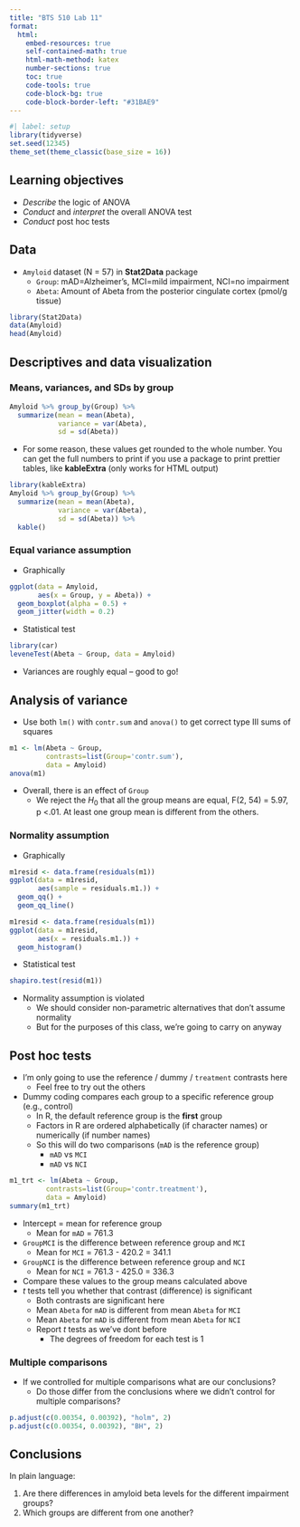 ```yaml
---
title: "BTS 510 Lab 11"
format:
  html:
    embed-resources: true
    self-contained-math: true
    html-math-method: katex
    number-sections: true
    toc: true
    code-tools: true
    code-block-bg: true
    code-block-border-left: "#31BAE9"
---
```


```r
#| label: setup
library(tidyverse)
set.seed(12345)
theme_set(theme_classic(base_size = 16))
```

## Learning objectives

* *Describe* the logic of ANOVA
* *Conduct* and *interpret* the overall ANOVA test
* *Conduct* post hoc tests

## Data

* `Amyloid` dataset (N = 57) in **Stat2Data** package
  * `Group`: mAD=Alzheimer’s, MCI=mild impairment, NCI=no impairment
  * `Abeta`: Amount of Abeta from the posterior cingulate cortex (pmol/g tissue)

```r
library(Stat2Data)
data(Amyloid)
head(Amyloid)
```

## Descriptives and data visualization

### Means, variances, and SDs by group

```r
Amyloid %>% group_by(Group) %>%
  summarize(mean = mean(Abeta),
            variance = var(Abeta),
            sd = sd(Abeta))
```

* For some reason, these values get rounded to the whole number. You can get the full numbers to print if you use a package to print prettier tables, like **kableExtra** (only works for HTML output) 

```r
library(kableExtra)
Amyloid %>% group_by(Group) %>%
  summarize(mean = mean(Abeta),
            variance = var(Abeta),
            sd = sd(Abeta)) %>%
  kable()
```

### Equal variance assumption

* Graphically

```r
ggplot(data = Amyloid,
       aes(x = Group, y = Abeta)) +
  geom_boxplot(alpha = 0.5) +
  geom_jitter(width = 0.2)
```

* Statistical test

```r
library(car)
leveneTest(Abeta ~ Group, data = Amyloid)
```

* Variances are roughly equal -- good to go!

## Analysis of variance

* Use both `lm()` with `contr.sum` and `anova()` to get correct type III sums of squares

```r
m1 <- lm(Abeta ~ Group,
         contrasts=list(Group='contr.sum'),
         data = Amyloid)
anova(m1)
```

* Overall, there is an effect of `Group`
  * We reject the $H_0$ that all the group means are equal, F(2, 54) = 5.97, p <.01. At least one group mean is different from the others.

### Normality assumption

* Graphically

```r
m1resid <- data.frame(residuals(m1))
ggplot(data = m1resid, 
       aes(sample = residuals.m1.)) +
  geom_qq() +
  geom_qq_line()

m1resid <- data.frame(residuals(m1))
ggplot(data = m1resid, 
       aes(x = residuals.m1.)) +
  geom_histogram()
```

* Statistical test

```r
shapiro.test(resid(m1))
```

* Normality assumption is violated
  * We should consider non-parametric alternatives that don't assume normality
  * But for the purposes of this class, we're going to carry on anyway

## Post hoc tests

* I'm only going to use the reference / dummy / `treatment` contrasts here
  * Feel free to try out the others

* Dummy coding compares each group to a specific reference group (e.g., control)
  * In R, the default reference group is the **first** group 
  * Factors in R are ordered alphabetically (if character names) or numerically (if number names)
  * So this will do two comparisons (`mAD` is the reference group)
    * `mAD` vs `MCI`
    * `mAD` vs `NCI`

```r
m1_trt <- lm(Abeta ~ Group,
         contrasts=list(Group='contr.treatment'),
         data = Amyloid)
summary(m1_trt)
```

* Intercept = mean for reference group
  * Mean for `mAD` = 761.3
* `GroupMCI` is the difference between reference group and `MCI`
  * Mean for `MCI` = 761.3 - 420.2 = 341.1
* `GroupNCI` is the difference between reference group and `NCI`
  * Mean for `NCI` = 761.3 - 425.0 = 336.3
* Compare these values to the group means calculated above
* $t$ tests tell you whether that contrast (difference) is significant
  * Both contrasts are significant here
  * Mean `Abeta` for `mAD` is different from mean `Abeta` for `MCI`
  * Mean `Abeta` for `mAD` is different from mean `Abeta` for `NCI`
  * Report $t$ tests as we've dont before
    * The degrees of freedom for each test is 1

### Multiple comparisons

* If we controlled for multiple comparisons what are our conclusions?
  * Do those differ from the conclusions where we didn't control for multiple comparisons?
  
```r
p.adjust(c(0.00354, 0.00392), "holm", 2)
p.adjust(c(0.00354, 0.00392), "BH", 2)
```
  
## Conclusions

In plain language:

1. Are there differences in amyloid beta levels for the different impairment groups?
2. Which groups are different from one another? 